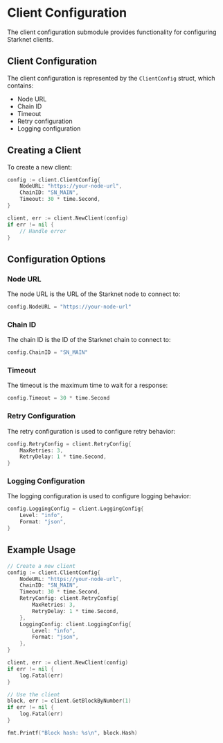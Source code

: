 # Client Configuration

The client configuration submodule provides functionality for configuring Starknet clients.

## Client Configuration

The client configuration is represented by the `ClientConfig` struct, which contains:

- Node URL
- Chain ID
- Timeout
- Retry configuration
- Logging configuration

## Creating a Client

To create a new client:

```go
config := client.ClientConfig{
    NodeURL: "https://your-node-url",
    ChainID: "SN_MAIN",
    Timeout: 30 * time.Second,
}

client, err := client.NewClient(config)
if err != nil {
    // Handle error
}
```

## Configuration Options

### Node URL

The node URL is the URL of the Starknet node to connect to:

```go
config.NodeURL = "https://your-node-url"
```

### Chain ID

The chain ID is the ID of the Starknet chain to connect to:

```go
config.ChainID = "SN_MAIN"
```

### Timeout

The timeout is the maximum time to wait for a response:

```go
config.Timeout = 30 * time.Second
```

### Retry Configuration

The retry configuration is used to configure retry behavior:

```go
config.RetryConfig = client.RetryConfig{
    MaxRetries: 3,
    RetryDelay: 1 * time.Second,
}
```

### Logging Configuration

The logging configuration is used to configure logging behavior:

```go
config.LoggingConfig = client.LoggingConfig{
    Level: "info",
    Format: "json",
}
```

## Example Usage

```go
// Create a new client
config := client.ClientConfig{
    NodeURL: "https://your-node-url",
    ChainID: "SN_MAIN",
    Timeout: 30 * time.Second,
    RetryConfig: client.RetryConfig{
        MaxRetries: 3,
        RetryDelay: 1 * time.Second,
    },
    LoggingConfig: client.LoggingConfig{
        Level: "info",
        Format: "json",
    },
}

client, err := client.NewClient(config)
if err != nil {
    log.Fatal(err)
}

// Use the client
block, err := client.GetBlockByNumber(1)
if err != nil {
    log.Fatal(err)
}

fmt.Printf("Block hash: %s\n", block.Hash)
``` 